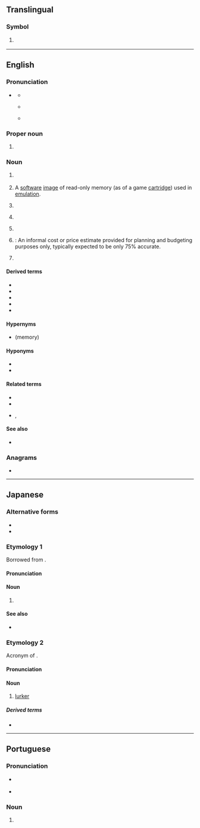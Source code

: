{{also|Rom|Rom.|Róm|rom|ròm|róm|røm|rơm|rởm|rớm|řom}}
==Translingual==

===Symbol===
{{mul-symbol}}

# {{ISO 3166|1|3|obs=1|Romania|from=1974|to=2002}}
#: {{syn|mul|RO|qq1={{w|ISO 3166-1 alpha-2|alpha-2}} 1974{{ndash}}present|ROU|qq2=2002{{ndash}}present}}

----

==English==
{{wikipedia}}

===Pronunciation===
* {{sense|electronics|computing|video games}} {{IPA|en|/ɹɒm/}}
** {{audio|en|LL-Q1860 (eng)-Vealhurl-ROM.wav|Audio (UK)}}
** {{qualifier|dialects with the father-bother merger}} {{IPA|en|/ɹɑm/}}
** {{rhymes|en|ɒm|s=1}}

===Proper noun===
{{en-proper-noun}}

# {{label|en|sports}} {{abbreviation of|en|Romania}}

===Noun===
{{en-noun|~}}

# {{lb|en|electronics|computing}} {{acronym of|en|read-only memory}}
# {{lb|en|video games}} A [[software]] [[image]] of read-only memory (as of a game [[cartridge]]) used in [[emulation]].
# {{lb|en|medical}} {{init of|en|range of motion}}
# {{lb|en|medical}} {{acronym of|en|rupture of membranes}}
# {{lb|en|finance}} {{init of|en|[[return]] on [[margin]]}}
# {{lb|en|estimating and purchasing}} {{init of|en|[[rough]] [[order of magnitude]]|nodot=1}}: An informal cost or price estimate provided for planning and budgeting purposes only, typically expected to be only 75% accurate.
# {{lb|en|advertising}} {{init of|en|run of month}}
#: {{cot|en|ROP|ROW|ROY}}

====Derived terms====
{{sense|read-only memory}}
* {{l|en|EEPROM}}
* {{l|en|EPROM}}
* {{l|en|PROM}}
* {{l|en|ROMable}}
* {{l|en|romset}}

====Hypernyms====
* {{l|en|nonvolatile}} (memory)

====Hyponyms====
* {{l|en|MROM}}
* {{l|en|PROM}}

====Related terms====
{{sense|read-only memory}}
* {{l|en|RAM}}
* {{l|en|flash memory}}
* {{l|en|write-only memory}}, {{l|en|WOM}}

====See also====
{{sense|read-only memory}}
* {{l|en|WORM}}

===Anagrams===
* {{anagrams|en|a=mor|MOR|MRO|Mor|Mor.|O/RM|OMR|ORM|RMO}}

----

==Japanese==

===Alternative forms===
* {{ja-r|リードオンリーメモリ|リード-オンリー メモリ}}
* {{ja-r|リードオンリーメモリー|リード-オンリー メモリー}}

===Etymology 1===
Borrowed from {{bor|ja|en|ROM}}.

====Pronunciation====
{{ja-pron|ロム|acc=1}}

====Noun====
{{ja-noun|ロム}}

# {{lb|ja|computing}} {{l|en|ROM}}

====See also====
* {{ja-r|RAM|ラム}}

===Etymology 2===
Acronym of {{m|en|[[read-only]] [[member]]}}.

====Pronunciation====
{{ja-pron|ロム|acc=1}}

====Noun====
{{ja-noun|ロム}}

# {{lb|ja|internet slang}} [[lurker]]

=====Derived terms=====
* {{ja-r|ROMる|ロムる}}

----

==Portuguese==

===Pronunciation===
* {{a|PT|BR}} {{IPA|pt|/ʁɔm/|/ʁõ/}}
* {{rhymes|pt|õ|s=1}}

===Noun===
{{pt-noun|f|#s}}
# {{lb|pt|electronics|video games}} {{l|en|ROM}}